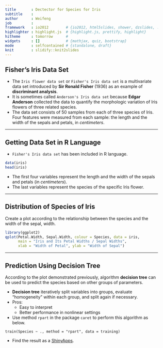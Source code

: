 ```yaml
---
title       : Dectector for Species for Iris
subtitle    : 
author      : Weifeng
job         : 
framework   : io2012        # {io2012, html5slides, shower, dzslides, ...}
highlighter : highlight.js  # {highlight.js, prettify, highlight}
hitheme     : tomorrow      # 
widgets     : []            # {mathjax, quiz, bootstrap}
mode        : selfcontained # {standalone, draft}
knit        : slidify::knit2slides
---
```


## Fisher's Iris Data Set

- The `Iris flower data set` or `Fisher's Iris data set` is a multivariate data set introduced by **Sir Ronald Fisher** (1936) as an example of **discriminant analysis**.
- It is sometimes called `Anderson's Iris data set` because **Edgar Anderson** collected the data to quantify the morphologic variation of Iris flowers of three related species.
- The data set consists of 50 samples from each of three species of Iris. Four features were measured from each sample: the length and the width of the sepals and petals, in *centimeters*.

---

## Getting Data Set in R Language

- `Fisher's Iris data set` has been included in R language.

```r
data(iris)
head(iris)
```

- The first four variables represent the length and the width of the sepals and petals (in *centimeters*).
- The last variables represent the species of the specific Iris flower.

---

## Distribution of Species of Iris

Create a plot according to the relationship between the species and the width of the sepal, width.

```r
library(ggplot2)
qplot(Petal.Width, Sepal.Width, colour = Species, data = iris, 
      main = "Iris and Its Petal Widths / Sepal Widths", 
      xlab = "Width of Petal", ylab = "Width of Sepal")
```

---

## Prediction Using Decision Tree

According to the plot demonstrated previously, algorithm **decision tree** can be used to predict the species based on other groups of parameters.

- **Decision tree** iteratively split variables into groups, evaluate "homogeneity" within each group, and split again if necessary.
- Pros:
  - Easy to interpret
  - Better performance in nonlinear settings
- Use method `rpart` in the package `caret` to perform this algorithm as below.

```
train(Species ~ ., method = "rpart", data = training)
```

- Find the result as a [ShinyApps](https://klaith.shinyapps.io/shiny/ "Detector for Species of Iris on ShinyApps.io").